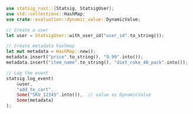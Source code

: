 ```rust
use statsig_rust::{Statsig, StatsigUser};
use std::collections::HashMap;
use crate::evaluation::dynamic_value::DynamicValue;

// Create a user
let user = StatsigUser::with_user_id("user_id".to_string());

// Create metadata hashmap
let mut metadata = HashMap::new();
metadata.insert("price".to_string(), "9.99".into());
metadata.insert("item_name".to_string(), "diet_coke_48_pack".into());

// Log the event
statsig.log_event(
    &user,
    "add_to_cart",
    Some("SKU_12345".into()),  // value as DynamicValue
    Some(metadata)
);
```